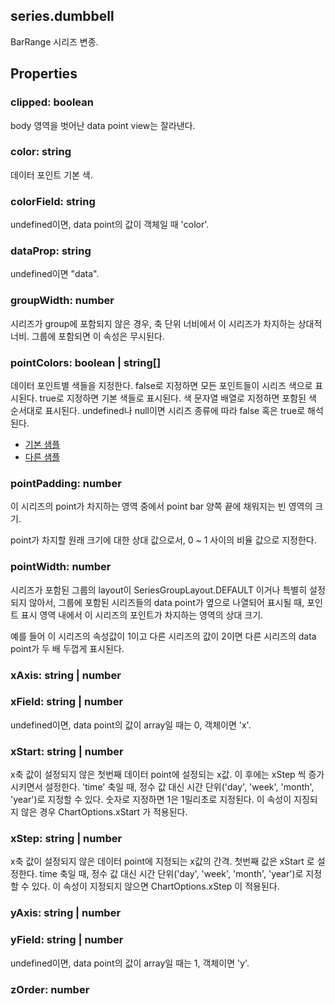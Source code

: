 ## series.dumbbell
BarRange 시리즈 변종.
## Properties

### clipped: boolean
body 영역을 벗어난 data point view는 잘라낸다.

### color: string
데이터 포인트 기본 색.

### colorField: string
undefined이면, data point의 값이 객체일 때 'color'.

### dataProp: string
undefined이면 "data".

### groupWidth: number
시리즈가 group에 포함되지 않은 경우, 축 단위 너비에서 이 시리즈가 차지하는 상대적 너비.
그룹에 포함되면 이 속성은 무시된다.

### pointColors: boolean | string[]
데이터 포인트별 색들을 지정한다.
false로 지정하면 모든 포인트들이 시리즈 색으로 표시된다.
true로 지정하면 기본 색들로 표시된다.
색 문자열 배열로 지정하면 포함된 색 순서대로 표시된다.
undefined나 null이면 시리즈 종류에 따라 false 혹은 true로 해석된다.
- [기본 샘플](https://jsfiddle.net/gh/get/library/pure/realgrid/realchart-demo/tree/master/demo/bar/bar)
- [다른 샘플](https://jsfiddle.net/gh/get/library/pure/realgrid/realchart-demo/tree/master/demo/bar/bar-null)

### pointPadding: number
이 시리즈의 point가 차지하는 영역 중에서 point bar 양쪽 끝에 채워지는 빈 영역의 크기.


point가 차지할 원래 크기에 대한 상대 값으로서,
0 ~ 1 사이의 비율 값으로 지정한다.

### pointWidth: number
시리즈가 포함된 그룹의 layout이  SeriesGroupLayout.DEFAULT 이거나 특별히 설정되지 않아서,
그룹에 포함된 시리즈들의 data point가 옆으로 나열되어 표시될 때,
포인트 표시 영역 내에서 이 시리즈의 포인트가 차지하는 영역의 상대 크기.


예를 들어 이 시리즈의 속성값이 1이고 다른 시리즈의 값이 2이면 다른 시리즈의 data point가 두 배 두껍게 표시된다.

### xAxis: string | number

### xField: string | number
undefined이면, data point의 값이 array일 때는 0, 객체이면 'x'.

### xStart: string | number
x축 값이 설정되지 않은 첫번째 데이터 point에 설정되는 x값.
이 후에는  xStep 씩 증가시키면서 설정한다.
'time' 축일 때, 정수 값 대신 시간 단위('day', 'week', 'month', 'year')로 지정할 수 있다.
숫자로 지정하면 1은 1밀리초로 지정된다. 
이 속성이 지징되지 않은 경우  ChartOptions.xStart 가 적용된다.

### xStep: string | number
x축 값이 설정되지 않은 데이터 point에 지정되는 x값의 간격.
첫번째 값은  xStart 로 설정한다.
time 축일 때, 정수 값 대신 시간 단위('day', 'week', 'month', 'year')로 지정할 수 있다.
이 속성이 지정되지 않으면  ChartOptions.xStep 이 적용된다.

### yAxis: string | number

### yField: string | number
undefined이면, data point의 값이 array일 때는 1, 객체이면 'y'.

### zOrder: number
